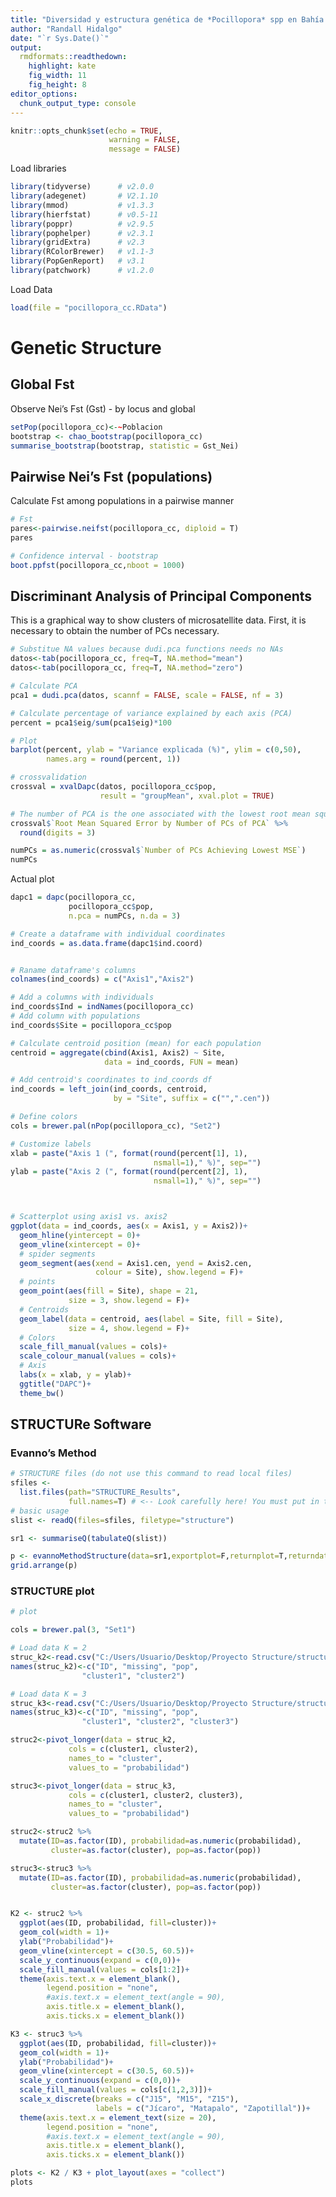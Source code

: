 ```yaml
---
title: "Diversidad y estructura genética de *Pocillopora* spp en Bahía Culebra"
author: "Randall Hidalgo"
date: "`r Sys.Date()`"
output:
  rmdformats::readthedown:
    highlight: kate
    fig_width: 11
    fig_height: 8
editor_options:
  chunk_output_type: console
---
```


```r
knitr::opts_chunk$set(echo = TRUE, 
                      warning = FALSE, 
                      message = FALSE)
```

Load libraries

```r
library(tidyverse)      # v2.0.0
library(adegenet)       # V2.1.10
library(mmod)           # v1.3.3
library(hierfstat)      # v0.5-11
library(poppr)          # v2.9.5
library(pophelper)      # v2.3.1
library(gridExtra)      # v2.3
library(RColorBrewer)   # v1.1-3
library(PopGenReport)   # v3.1
library(patchwork)      # v1.2.0
```

Load Data

```r
load(file = "pocillopora_cc.RData")
```


# Genetic Structure

## Global Fst

Observe Nei's Fst (Gst) - by locus and global

```r
setPop(pocillopora_cc)<-~Poblacion
bootstrap <- chao_bootstrap(pocillopora_cc)
summarise_bootstrap(bootstrap, statistic = Gst_Nei)
```

## Pairwise Nei's Fst (populations)

Calculate Fst among populations in a pairwise manner

```r
# Fst
pares<-pairwise.neifst(pocillopora_cc, diploid = T)
pares

# Confidence interval - bootstrap
boot.ppfst(pocillopora_cc,nboot = 1000)
```


## Discriminant Analysis of Principal Components

This is a graphical way to show clusters of microsatellite data. First, it is necessary to obtain the number of PCs necessary.

```r
# Substitue NA values because dudi.pca functions needs no NAs
datos<-tab(pocillopora_cc, freq=T, NA.method="mean")
datos<-tab(pocillopora_cc, freq=T, NA.method="zero")

# Calculate PCA
pca1 = dudi.pca(datos, scannf = FALSE, scale = FALSE, nf = 3)

# Calculate percentage of variance explained by each axis (PCA)
percent = pca1$eig/sum(pca1$eig)*100

# Plot
barplot(percent, ylab = "Variance explicada (%)", ylim = c(0,50),
        names.arg = round(percent, 1))

# crossvalidation
crossval = xvalDapc(datos, pocillopora_cc$pop, 
                    result = "groupMean", xval.plot = TRUE)

# The number of PCA is the one associated with the lowest root mean square error (12 in this case)
crossval$`Root Mean Squared Error by Number of PCs of PCA` %>% 
  round(digits = 3)

numPCs = as.numeric(crossval$`Number of PCs Achieving Lowest MSE`)
numPCs
```

Actual plot

```r
dapc1 = dapc(pocillopora_cc, 
             pocillopora_cc$pop, 
             n.pca = numPCs, n.da = 3)

# Create a dataframe with individual coordinates
ind_coords = as.data.frame(dapc1$ind.coord)


# Raname dataframe's columns
colnames(ind_coords) = c("Axis1","Axis2")

# Add a columns with individuals
ind_coords$Ind = indNames(pocillopora_cc)
# Add column with populations
ind_coords$Site = pocillopora_cc$pop

# Calculate centroid position (mean) for each population
centroid = aggregate(cbind(Axis1, Axis2) ~ Site, 
                     data = ind_coords, FUN = mean)

# Add centroid's coordinates to ind_coords df
ind_coords = left_join(ind_coords, centroid, 
                       by = "Site", suffix = c("",".cen"))

# Define colors
cols = brewer.pal(nPop(pocillopora_cc), "Set2")

# Customize labels
xlab = paste("Axis 1 (", format(round(percent[1], 1), 
                                nsmall=1)," %)", sep="")
ylab = paste("Axis 2 (", format(round(percent[2], 1), 
                                nsmall=1)," %)", sep="")



# Scatterplot using axis1 vs. axis2
ggplot(data = ind_coords, aes(x = Axis1, y = Axis2))+
  geom_hline(yintercept = 0)+
  geom_vline(xintercept = 0)+
  # spider segments
  geom_segment(aes(xend = Axis1.cen, yend = Axis2.cen, 
                   colour = Site), show.legend = F)+
  # points
  geom_point(aes(fill = Site), shape = 21, 
             size = 3, show.legend = F)+
  # Centroids
  geom_label(data = centroid, aes(label = Site, fill = Site), 
             size = 4, show.legend = F)+
  # Colors
  scale_fill_manual(values = cols)+
  scale_colour_manual(values = cols)+
  # Axis
  labs(x = xlab, y = ylab)+
  ggtitle("DAPC")+
  theme_bw()
```

## STRUCTURe Software

### Evanno's Method

```r
# STRUCTURE files (do not use this command to read local files)
sfiles <- 
  list.files(path="STRUCTURE_Results", 
             full.names=T) # <-- Look carefully here! You must put in the path where you have put the results files. No other files can be in that directory!
# basic usage
slist <- readQ(files=sfiles, filetype="structure")

sr1 <- summariseQ(tabulateQ(slist))

p <- evannoMethodStructure(data=sr1,exportplot=F,returnplot=T,returndata=F,basesize=12,linesize=0.7)
grid.arrange(p)
```

### STRUCTURE plot

```r
# plot

cols = brewer.pal(3, "Set1")

# Load data K = 2
struc_k2<-read.csv("C:/Users/Usuario/Desktop/Proyecto Structure/structure_R_2.csv", sep = ";")
names(struc_k2)<-c("ID", "missing", "pop", 
                "cluster1", "cluster2")

# Load data K = 3
struc_k3<-read.csv("C:/Users/Usuario/Desktop/Proyecto Structure/structure_R_3.csv", sep = ";")
names(struc_k3)<-c("ID", "missing", "pop", 
                "cluster1", "cluster2", "cluster3")

struc2<-pivot_longer(data = struc_k2, 
             cols = c(cluster1, cluster2),
             names_to = "cluster", 
             values_to = "probabilidad")

struc3<-pivot_longer(data = struc_k3, 
             cols = c(cluster1, cluster2, cluster3),
             names_to = "cluster", 
             values_to = "probabilidad")

struc2<-struc2 %>% 
  mutate(ID=as.factor(ID), probabilidad=as.numeric(probabilidad),
         cluster=as.factor(cluster), pop=as.factor(pop))

struc3<-struc3 %>% 
  mutate(ID=as.factor(ID), probabilidad=as.numeric(probabilidad),
         cluster=as.factor(cluster), pop=as.factor(pop))


K2 <- struc2 %>% 
  ggplot(aes(ID, probabilidad, fill=cluster))+
  geom_col(width = 1)+
  ylab("Probabilidad")+
  geom_vline(xintercept = c(30.5, 60.5))+
  scale_y_continuous(expand = c(0,0))+
  scale_fill_manual(values = cols[1:2])+
  theme(axis.text.x = element_blank(),
        legend.position = "none", 
        #axis.text.x = element_text(angle = 90),
        axis.title.x = element_blank(),
        axis.ticks.x = element_blank())

K3 <- struc3 %>% 
  ggplot(aes(ID, probabilidad, fill=cluster))+
  geom_col(width = 1)+
  ylab("Probabilidad")+
  geom_vline(xintercept = c(30.5, 60.5))+
  scale_y_continuous(expand = c(0,0))+
  scale_fill_manual(values = cols[c(1,2,3)])+
  scale_x_discrete(breaks = c("J15", "M15", "Z15"),
                   labels = c("Jícaro", "Matapalo", "Zapotillal"))+
  theme(axis.text.x = element_text(size = 20),
        legend.position = "none", 
        #axis.text.x = element_text(angle = 90),
        axis.title.x = element_blank(),
        axis.ticks.x = element_blank())

plots <- K2 / K3 + plot_layout(axes = "collect")
plots
```


